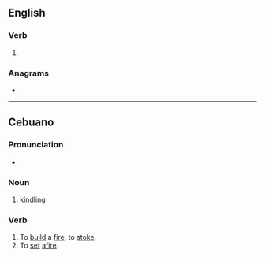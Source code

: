 ==English==

===Verb===
{{head|en|present participle}}

# {{present participle of|hale|lang=en|nocat=1}}

===Anagrams===
* {{anagrams|en|haglin}}

----

==Cebuano==

===Pronunciation===
* {{hyphenation|ha|ling|lang=ceb}}

===Noun===
{{head|ceb|noun}}

# [[kindling]]

===Verb===
{{head|ceb|verb}}

# To [[build]] a [[fire]], to [[stoke]].
# To [[set]] [[afire]].